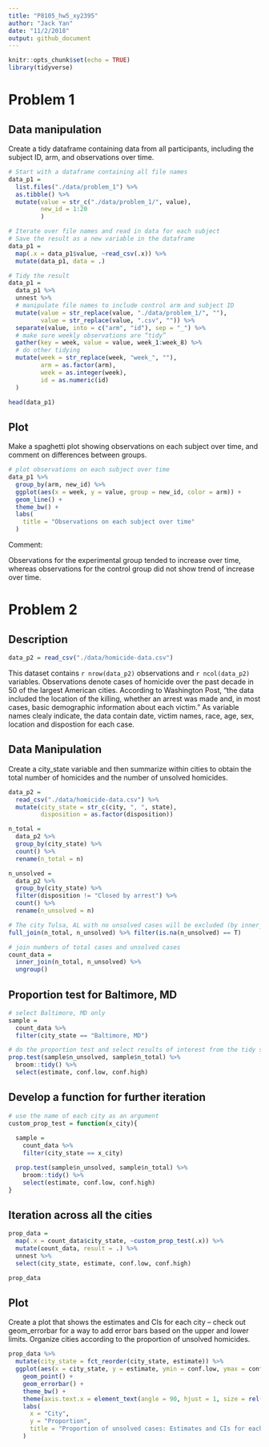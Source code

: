 ```yaml
---
title: "P8105_hw5_xy2395"
author: "Jack Yan"
date: "11/2/2018"
output: github_document
---
```


```r
knitr::opts_chunk$set(echo = TRUE)
library(tidyverse)
```

# Problem 1

## Data manipulation

Create a tidy dataframe containing data from all participants, including the subject ID, arm, and observations over time.

```r
# Start with a dataframe containing all file names
data_p1 = 
  list.files("./data/problem_1") %>% 
  as.tibble() %>% 
  mutate(value = str_c("./data/problem_1/", value),
         new_id = 1:20
         )

# Iterate over file names and read in data for each subject 
# Save the result as a new variable in the dataframe
data_p1 = 
  map(.x = data_p1$value, ~read_csv(.x)) %>%
  mutate(data_p1, data = .) 

# Tidy the result
data_p1 = 
  data_p1 %>% 
  unnest %>%  
  # manipulate file names to include control arm and subject ID
  mutate(value = str_replace(value, "./data/problem_1/", ""),
         value = str_replace(value, ".csv", "")) %>% 
  separate(value, into = c("arm", "id"), sep = "_") %>% 
  # make sure weekly observations are “tidy”
  gather(key = week, value = value, week_1:week_8) %>% 
  # do other tidying
  mutate(week = str_replace(week, "week_", ""),
         arm = as.factor(arm),
         week = as.integer(week),
         id = as.numeric(id)
  )

head(data_p1)
```

## Plot

Make a spaghetti plot showing observations on each subject over time, and comment on differences between groups.

```r
# plot observations on each subject over time
data_p1 %>% 
  group_by(arm, new_id) %>% 
  ggplot(aes(x = week, y = value, group = new_id, color = arm)) +
  geom_line() +
  theme_bw() +
  labs(
    title = "Observations on each subject over time"
  )
```

Comment:

Observations for the experimental group tended to increase over time, whereas observations for the control group did not show trend of increase over time.

# Problem 2

## Description

```r
data_p2 = read_csv("./data/homicide-data.csv")
```

This dataset contains `r nrow(data_p2)` observations and `r ncol(data_p2)` variables. Observations denote cases of homicide over the past decade in 50 of the largest American cities. According to Washington Post, "the data included the location of the killing, whether an arrest was made and, in most cases, basic demographic information about each victim." As variable names clealy indicate, the data contain date, victim names, race, age, sex, location and dispostion for each case. 

## Data Manipulation

Create a city_state variable and then summarize within cities to obtain the total number of homicides and the number of unsolved homicides.

```r
data_p2 = 
  read_csv("./data/homicide-data.csv") %>% 
  mutate(city_state = str_c(city, ", ", state),
         disposition = as.factor(disposition))

n_total = 
  data_p2 %>% 
  group_by(city_state) %>% 
  count() %>% 
  rename(n_total = n) 

n_unsolved = 
  data_p2 %>% 
  group_by(city_state) %>% 
  filter(disposition != "Closed by arrest") %>% 
  count() %>% 
  rename(n_unsolved = n) 

# The city Tulsa, AL with no unsolved cases will be excluded (by inner_join) for further analysis
full_join(n_total, n_unsolved) %>% filter(is.na(n_unsolved) == T)

# join numbers of total cases and unsolved cases
count_data = 
  inner_join(n_total, n_unsolved) %>% 
  ungroup()
```

## Proportion test for Baltimore, MD

```r
# select Baltimore, MD only
sample = 
  count_data %>% 
  filter(city_state == "Baltimore, MD")

# do the proportion test and select results of interest from the tidy summary
prop.test(sample$n_unsolved, sample$n_total) %>% 
  broom::tidy() %>% 
  select(estimate, conf.low, conf.high)
```

## Develop a function for further iteration

```r
# use the name of each city as an argument
custom_prop_test = function(x_city){
  
  sample = 
    count_data %>% 
    filter(city_state == x_city)

  prop.test(sample$n_unsolved, sample$n_total) %>% 
    broom::tidy() %>% 
    select(estimate, conf.low, conf.high)
}
```

## Iteration across all the cities

```r
prop_data = 
  map(.x = count_data$city_state, ~custom_prop_test(.x)) %>% 
  mutate(count_data, result = .) %>% 
  unnest %>% 
  select(city_state, estimate, conf.low, conf.high)

prop_data
```

## Plot

Create a plot that shows the estimates and CIs for each city – check out geom_errorbar for a way to add error bars based on the upper and lower limits. Organize cities according to the proportion of unsolved homicides.

```r
prop_data %>% 
  mutate(city_state = fct_reorder(city_state, estimate)) %>% 
  ggplot(aes(x = city_state, y = estimate, ymin = conf.low, ymax = conf.high)) +
    geom_point() +
    geom_errorbar() +
    theme_bw() +
    theme(axis.text.x = element_text(angle = 90, hjust = 1, size = rel(0.8))) +
    labs(
      x = "City",
      y = "Proportion",
      title = "Proportion of unsolved cases: Estimates and CIs for each city"
    )

```

